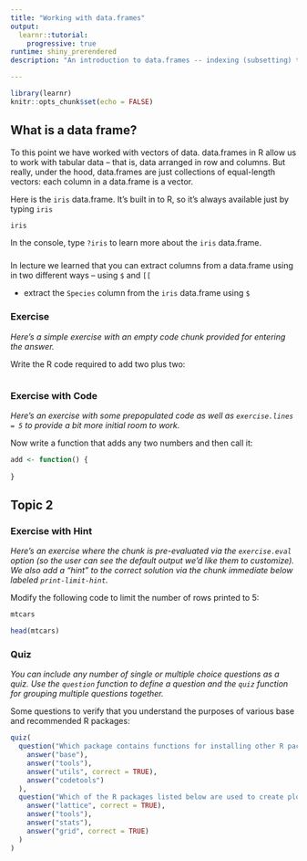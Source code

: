 ```yaml
---
title: "Working with data.frames"
output: 
  learnr::tutorial:
    progressive: true
runtime: shiny_prerendered
description: "An introduction to data.frames -- indexing (subsetting) tabular data in base R."

---
```


```r
library(learnr)
knitr::opts_chunk$set(echo = FALSE)
```


## What is a data frame?

To this point we have worked with vectors of data.  data.frames in R allow us to work with tabular data -- that is, data arranged in row and columns.  But really, under the hood, data.frames are just collections of equal-length vectors: each column in a data.frame is a vector.

Here is the `iris` data.frame.  It's built in to R, so it's always available just by typing `iris`

```r
iris
```

In the console, type `?iris` to learn more about the `iris` data.frame.

###

In lecture we learned that you can extract columns from a data.frame using in two different ways -- using `$` and `[[`

- extract the `Species` column from the `iris` data.frame using `$`

### Exercise 

*Here's a simple exercise with an empty code chunk provided for entering the answer.*

Write the R code required to add two plus two:

```r

```

### Exercise with Code

*Here's an exercise with some prepopulated code as well as `exercise.lines = 5` to provide a bit more initial room to work.*

Now write a function that adds any two numbers and then call it:

```r
add <- function() {
  
}
```

## Topic 2

### Exercise with Hint

*Here's an exercise where the chunk is pre-evaluated via the `exercise.eval` option (so the user can see the default output we'd like them to customize). We also add a "hint" to the correct solution via the chunk immediate below labeled `print-limit-hint`.*

Modify the following code to limit the number of rows printed to 5:

```r
mtcars
```

```r
head(mtcars)
```

### Quiz

*You can include any number of single or multiple choice questions as a quiz. Use the `question` function to define a question and the `quiz` function for grouping multiple questions together.*

Some questions to verify that you understand the purposes of various base and recommended R packages:

```r
quiz(
  question("Which package contains functions for installing other R packages?",
    answer("base"),
    answer("tools"),
    answer("utils", correct = TRUE),
    answer("codetools")
  ),
  question("Which of the R packages listed below are used to create plots?",
    answer("lattice", correct = TRUE),
    answer("tools"),
    answer("stats"),
    answer("grid", correct = TRUE)
  )
)
```
